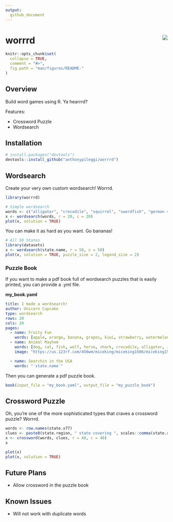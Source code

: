 ```yaml
---
output:
  github_document
---
```


<!-- README.md is generated from README.Rmd. Please edit that file -->

# worrrd <img src="man/figures/logo.png" align="right" />

```r
knitr::opts_chunk$set(
  collapse = TRUE,
  comment = "#>",
  fig.path = "man/figures/README-"
)
```

## Overview

Build word games using R.  Ya hearrrd?

Features:

  - Crossword Puzzle
  - Wordsearch
  
## Installation

```r
# install.packages("devtools")
devtools::install_github("anthonypileggi/worrrd")
```

## Wordsearch

Create your very own custom wordsearch!  Worrrd.

```r
library(worrrd)

# Simple wordsearch
words <- c("alligator", "crocodile", "squirrel", "swordfish", "german shepherd", "panda", "wolf")
x <- wordsearch(words, r = 20, c = 20)
plot(x, solution = TRUE)
```

You can make it as hard as you want.  Go bananas!

```r
# All 50 States
library(datasets)
x <- wordsearch(state.name, r = 50, c = 50)
plot(x, solution = TRUE, puzzle_size = 2, legend_size = 2)
```

### Puzzle Book

If you want to make a pdf book full of wordsearch puzzles that is easily printed, you can provide a .yml file.

**my_book.yaml**
```yaml
title: I made a wordsearch!
author: Unicorn Cupcake
type: wordsearch
rows: 20
cols: 20
pages:
  - name: Fruity Fun
    words: [apple, orange, banana, grapes, kiwi, strawberry, watermelon, lemon, lime]
  - name: Animal Mayhem
    words: [dog, cat, fish, wolf, horse, shark, crocodile, alligator, iguana]
    image: "https://us.123rf.com/450wm/miceking/miceking1506/miceking150601500/40903456-stock-vector-lion-silhouette.jpg"

  - name: Searchin in the USA
    words: "`state.name`"
```

Then you can generate a pdf puzzle book.
```r
book(input_file = "my_book.yaml", output_file = "my_puzzle_book")
```

## Crossword Puzzle

Oh, you're one of the more sophisticated types that craves a crossword puzzle?  Worrrd.

```r
words <- row.names(state.x77)
clues <- paste0(state.region, " state covering ", scales::comma(state.x77[, "Area"]), " square miles.")
x <- crossword(words, clues, r = 40, c = 40)
x
```

```r
plot(x)
plot(x, solution = TRUE)
```

## Future Plans

- Allow crossword in the puzzle book

## Known Issues

- Will not work with duplicate words